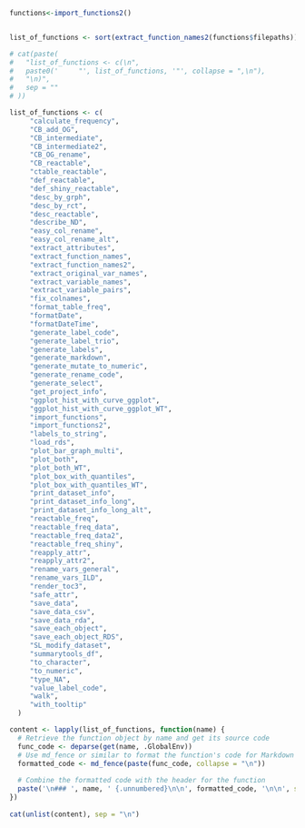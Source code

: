 
```r
functions<-import_functions2()


list_of_functions <- sort(extract_function_names2(functions$filepaths))

# cat(paste(
#   "list_of_functions <- c(\n",
#   paste0('     "', list_of_functions, '"', collapse = ",\n"),
#   "\n)",
#   sep = ""
# ))

list_of_functions <- c(
     "calculate_frequency",
     "CB_add_OG",
     "CB_intermediate",
     "CB_intermediate2",
     "CB_OG_rename",
     "CB_reactable",
     "ctable_reactable",
     "def_reactable",
     "def_shiny_reactable",
     "desc_by_grph",
     "desc_by_rct",
     "desc_reactable",
     "describe_ND",
     "easy_col_rename",
     "easy_col_rename_alt",
     "extract_attributes",
     "extract_function_names",
     "extract_function_names2",
     "extract_original_var_names",
     "extract_variable_names",
     "extract_variable_pairs",
     "fix_colnames",
     "format_table_freq",
     "formatDate",
     "formatDateTime",
     "generate_label_code",
     "generate_label_trio",
     "generate_labels",
     "generate_markdown",
     "generate_mutate_to_numeric",
     "generate_rename_code",
     "generate_select",
     "get_project_info",
     "ggplot_hist_with_curve_ggplot",
     "ggplot_hist_with_curve_ggplot_WT",
     "import_functions",
     "import_functions2",
     "labels_to_string",
     "load_rds",
     "plot_bar_graph_multi",
     "plot_both",
     "plot_both_WT",
     "plot_box_with_quantiles",
     "plot_box_with_quantiles_WT",
     "print_dataset_info",
     "print_dataset_info_long",
     "print_dataset_info_long_alt",
     "reactable_freq",
     "reactable_freq_data",
     "reactable_freq_data2",
     "reactable_freq_shiny",
     "reapply_attr",
     "reapply_attr2",
     "rename_vars_general",
     "rename_vars_ILD",
     "render_toc3",
     "safe_attr",
     "save_data",
     "save_data_csv",
     "save_data_rda",
     "save_each_object",
     "save_each_object_RDS",
     "SL_modify_dataset",
     "summarytools_df",
     "to_character",
     "to_numeric",
     "type_NA",
     "value_label_code",
     "walk",
     "with_tooltip"
  )
```


```r
content <- lapply(list_of_functions, function(name) {
  # Retrieve the function object by name and get its source code
  func_code <- deparse(get(name, .GlobalEnv))
  # Use md_fence or similar to format the function's code for Markdown
  formatted_code <- md_fence(paste(func_code, collapse = "\n"))
  
  # Combine the formatted code with the header for the function
  paste('\n### ', name, ' {.unnumbered}\n\n', formatted_code, '\n\n', sep = "")
})
 
cat(unlist(content), sep = "\n")
```
